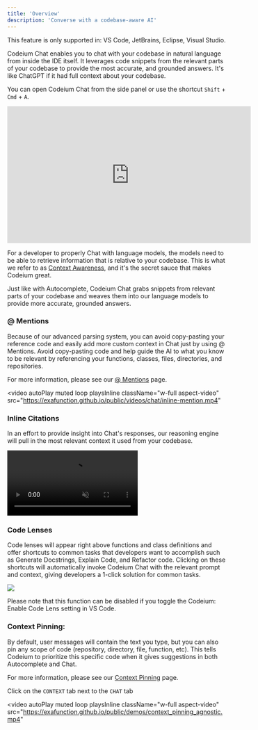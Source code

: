 ```yaml
---
title: 'Overview'
description: 'Converse with a codebase-aware AI'
---
```


<Note>
This feature is only supported in: VS Code, JetBrains, Eclipse, Visual Studio.
</Note>

Codeium Chat enables you to chat with your codebase in natural language from inside the IDE itself. It leverages code snippets from the relevant parts of your codebase to provide the most accurate, and grounded answers. It's like ChatGPT if it had full context about your codebase. 

You can open Codeium Chat from the side panel or use the shortcut `Shift` + `Cmd` + `A`.

<iframe width="560" height="315" src="https://www.youtube.com/embed/0I0HAeZGKjQ?si=qjy6UtoVs9_SFnnE" title="YouTube video player" frameborder="0" allow="accelerometer; autoplay; clipboard-write; encrypted-media; gyroscope; picture-in-picture; web-share" referrerpolicy="strict-origin-when-cross-origin" allowfullscreen></iframe>

For a developer to properly Chat with language models, the models need to be able to retrieve information that is relative to your codebase. This is what we refer to as [Context Awareness](/vscode/contextawareness/overview.mdx), and it's the secret sauce that makes Codeium great.

Just like with Autocomplete, Codeium Chat grabs snippets from relevant parts of your codebase and weaves them into our language models to provide more accurate, grounded answers.


### @ Mentions 

Because of our advanced parsing system, you can avoid copy-pasting your reference code and easily add more custom context in Chat just by using @ Mentions. Avoid copy-pasting code and help guide the AI to what you know to be relevant by referencing your functions, classes, files, directories, and repositories.

For more information, please see our [@ Mentions](/vscode/chat/atmentions.mdx) page.

<video
  autoPlay
  muted
  loop
  playsInline
  className="w-full aspect-video"
  src="https://exafunction.github.io/public/videos/chat/inline-mention.mp4"
></video>

### Inline Citations

In an effort to provide insight into Chat's responses, our reasoning engine will pull in the most relevant context it used from your codebase.

<video
  autoPlay
  muted
  loop
  playsInline
  className="w-full aspect-video"
  src="https://exafunction.github.io/public/videos/chat/inline-citations.mp4">
</video>

### Code Lenses

Code lenses will appear right above functions and class definitions and offer shortcuts to common tasks that developers want to accomplish such as Generate Docstrings, Explain Code, and Refactor code. Clicking on these shortcuts will automatically invoke Codeium Chat with the relevant prompt and context, giving developers a 1-click solution for common tasks. 

<img src="https://help.codeium.com/hc/article_attachments/27458772589979"/>

Please note that this function can be disabled if you toggle the Codeium: Enable Code Lens setting in VS Code.

### Context Pinning: 

By default, user messages will contain the text you type, but you can also pin any scope of code (repository, directory, file, function, etc). This tells Codeium to prioritize this specific code when it gives suggestions in both Autocomplete and Chat.

For more information, please see our [Context Pinning](/vscode/contextawareness/contextpinning.mdx) page.

<Tip>Click on the `CONTEXT` tab next to the `CHAT` tab</Tip>

<video
  autoPlay
  muted
  loop
  playsInline
  className="w-full aspect-video"
  src="https://exafunction.github.io/public/demos/context_pinning_agnostic.mp4"
></video>